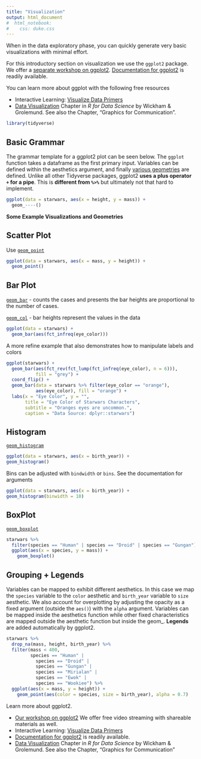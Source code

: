 ```yaml
---
title: "Visualization"
output: html_document
#  html_notebook:
#    css: duke.css
---
```


When in the data exploratory phase, you can quickly generate very basic visualizations with minimal effort.   

For this introductory section on visualization we use the `ggplot2` package.  We offer a [separate workshop on ggplot2](https://rfun.library.duke.edu/portfolio/ggplot_workshop/).    [Documentation for ggplot2](http://ggplot2.tidyverse.org/) is readily available.  

You can learn more about ggplot with the following free resources

- Interactive Learning:  [Visualize Data Primers](https://rstudio.cloud/learn/primers/3)
- [Data Visualization](https://r4ds.had.co.nz/data-visualisation.html) Chapter in *R for Data Science* by Wickham & Grolemund.  See also the Chapter, "Graphics for Communication".

```r
library(tidyverse)
```

## Basic Grammar

The grammar template for a ggplot2 plot can be seen below. The `ggplot` function takes a dataframe as the first primary input.  Variables can be defined within the aesthetics argument, and finally [various geometries](https://ggplot2.tidyverse.org/reference/index.html#section-layer-geoms) are defined. Unlike all other Tidyverse packages, ggplot2 **uses a plus operator `+` for a pipe**.  This is **different from `%>%`** but ultimately not that hard to implement. 

```r
ggplot(data = starwars, aes(x = height, y = mass)) +
  geom_----()
```

**Some Example Visualizations and Geometries**

## Scatter Plot

Use [`geom_point`](https://ggplot2.tidyverse.org/reference/geom_point.html)

```r
ggplot(data = starwars, aes(x = mass, y = height)) +
  geom_point()
```


## Bar Plot

[`geom_bar`](https://ggplot2.tidyverse.org/reference/geom_bar.html) - counts the cases and presents the bar heights are proportional to the number of cases.

[`geom_col`](https://ggplot2.tidyverse.org/reference/geom_bar.html) - bar heights represent the values in the data

```r
ggplot(data = starwars) +
  geom_bar(aes(fct_infreq(eye_color)))
```

A more refine example that also demonstrates how to manipulate labels and colors
```r
ggplot(starwars) +
  geom_bar(aes(fct_rev(fct_lump(fct_infreq(eye_color), n = 6))), 
           fill = "grey") + 
  coord_flip() +
  geom_bar(data = starwars %>% filter(eye_color == "orange"),
           aes(eye_color), fill = "orange") +
  labs(x = "Eye Color", y = "",
       title = "Eye Color of Starwars Characters",
       subtitle = "Oranges eyes are uncommon.",
       caption = "Data Source: dplyr::starwars")

```


## Histogram

[`geom_histogram`](https://ggplot2.tidyverse.org/reference/geom_histogram.html)
```r
ggplot(data = starwars, aes(x = birth_year)) + 
geom_histogram()
```

Bins can be adjusted with `bindwidth` or `bins`.  See the documentation for arguments
```r
ggplot(data = starwars, aes(x = birth_year)) + 
geom_histogram(binwidth = 10)
```

## BoxPlot

[`geom_boxplot`](https://ggplot2.tidyverse.org/reference/geom_boxplot.html)
```r
starwars %>% 
  filter(species == "Human" | species == "Droid" | species == "Gungan") %>% 
  ggplot(aes(x = species, y = mass)) +
    geom_boxplot()
```

## Grouping + Legends

Variables can be mapped to exhibit different aesthetics.  In this case we map the `species` variable to the `color` aesthetic and `birth_year` variable to `size` aesthetic.  We also account for overplotting by adjusting the opacity as a fixed argument (outside the `aes()`) with the `alpha` argument.  Variables can be mapped inside the aesthetics function while other fixed characteristics are mapped outside the aesthetic function but inside the geom_.   **Legends** are added automatically by ggplot2.  

```r
starwars %>% 
  drop_na(mass, height, birth_year) %>% 
  filter(mass < 400,
         species == "Human" | 
           species == "Droid" | 
           species == "Gungan" |
           species == "Mirialan" |
           species == "Ewok" |
           species == "Wookiee") %>% 
  ggplot(aes(x = mass, y = height)) +
    geom_point(aes(color = species, size = birth_year), alpha = 0.7)
```



Learn more about ggplot2.

- [Our workshop on ggplot2](https://rfun.library.duke.edu/portfolio/ggplot_workshop/) We offer free video streaming with shareable materials as well.  
- Interactive Learning:  [Visualize Data Primers](https://rstudio.cloud/learn/primers/3)
- [Documentation for ggplot2](http://ggplot2.tidyverse.org/) is readily available. 
- [Data Visualization](https://r4ds.had.co.nz/data-visualisation.html) Chapter in *R for Data Science* by Wickham & Grolemund.  See also the Chapter, "Graphics for Communication"
